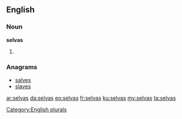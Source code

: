 ==English==

===Noun===
'''selvas'''

# {{plural of|[[selva]]}}

===Anagrams===
* [[salves#English|salves]]
* [[slaves#English|slaves]]

[[Category:English plurals]]

[[ar:selvas]]
[[da:selvas]]
[[eo:selvas]]
[[fr:selvas]]
[[ku:selvas]]
[[my:selvas]]
[[ta:selvas]]